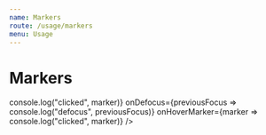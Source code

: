 ```yaml
---
name: Markers
route: /usage/markers
menu: Usage
---
```



# Markers

<Playground>
  <div style={{ background: "#efefef", height: 800, width: "100%" }}>
    <ReactGlobe
      markers={[
        {
          color: "red",
          coordinates: [1.3521, 103.8198],
          value: 50
        },
        {
          color: "blue",
          coordinates: [40.73061, -73.935242],
          value: 25
        },
        {
          color: "orange",
          coordinates: [37.773972, -122.431297],
          value: 35
        }
      ]}
      onClickMarker={marker => console.log("clicked", marker)}
      onDefocus={previousFocus => console.log("defocus", previousFocus)}
      onHoverMarker={marker => console.log("clicked", marker)}
    />
  </div>
</Playground>
